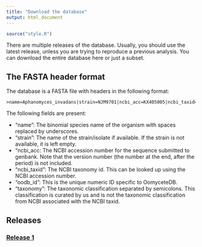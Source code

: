 ```yaml
---
title: "Download the database"
output: html_document
---
```


```r
source("style.R")
```

There are multiple releases of the database.
Usually, you should use the latest release, unless you are trying to reproduce a previous analysis.
You can download the entire database here or just a subset.

## The FASTA header format

The database is a FASTA file with headers in the following format:

```
>name=Aphanomyces_invadans|strain=NJM9701|ncbi_acc=KX405005|ncbi_taxid=157072|oodb_id=13|taxonomy=cellular_organisms;Eukaryota;Stramenopiles;Oomycetes;Saprolegniales;Saprolegniaceae;Aphanomyces_invadans
```

The following fields are present:

* "name": The binomial species name of the organism with spaces replaced by underscores.
* "strain": The name of the strain/isolate if available. If the strain is not available, it is left empty.
* "ncbi_acc: The NCBI accession number for the sequence submitted to genbank. Note that the version number (the number at the end, after the period) is not included.
* "ncbi_taxid": The NCBI taxonomy id. This can be looked up using the NCBI accession number.
* "oodb_id": This is the unique numeric ID specific to OomyceteDB.
* "taxonomy": The taxonomic classification separated by semicolons. This classification is curated by us and is not the taxonomic classification from NCBI associated with the NCBI taxid.

## Releases

<h3><a href="data/releases/release_1.fa" download>Release 1</a></h3>

